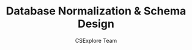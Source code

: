 ---
guideId: DBMS-101
moduleId: DBMS-04
title: Database Normalization & Schema Design
description: Explore normalization techniques (1NF - 5NF) and how to design efficient database schemas.
author: CSExplore Team
---